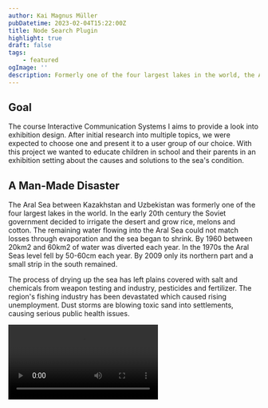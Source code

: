 ```yaml
---
author: Kai Magnus Müller
pubDatetime: 2023-02-04T15:22:00Z
title: Node Search Plugin
highlight: true
draft: false
tags:
    - featured
ogImage: ''
description: Formerly one of the four largest lakes in the world, the Aral Sea has been steadily shrinking since the 1960s. With this project, we want to give a comprehensive overview of the greatest man made intervention in history of nature. The project was awarded with the Digital Talents Award from the Annual Multimedia Awards 2018.
---
```



## Goal

The course Interactive Communication Systems I aims to provide a look into exhibition design. After initial research
into multiple topics, we were expected to choose one and present it to a user group of our choice. With this project we
wanted to educate children in school and their parents in an exhibition setting about the causes and solutions to the
sea's condition.

## A Man-Made Disaster

The Aral Sea between Kazakhstan and Uzbekistan was formerly one of the four largest lakes in the world. In the early
20th century the Soviet government decided to irrigate the desert and grow rice, melons and cotton. The remaining water
flowing into the Aral Sea could not match losses through evaporation and the sea began to shrink. By 1960 between 20km2
and 60km2 of water was diverted each year. In the 1970s the Aral Seas level fell by 50-60cm each year. By 2009 only its
northern part and a small strip in the south remained.

The process of drying up the sea has left plains covered with salt and chemicals from weapon testing and industry,
pesticides and fertilizer. The region's fishing industry has been devastated which caused rising unemployment. Dust
storms are blowing toxic sand into settlements, causing serious public health issues.

<Video client:visible src="portfolio/video/aralsea/aralsea-1.mp4" />
